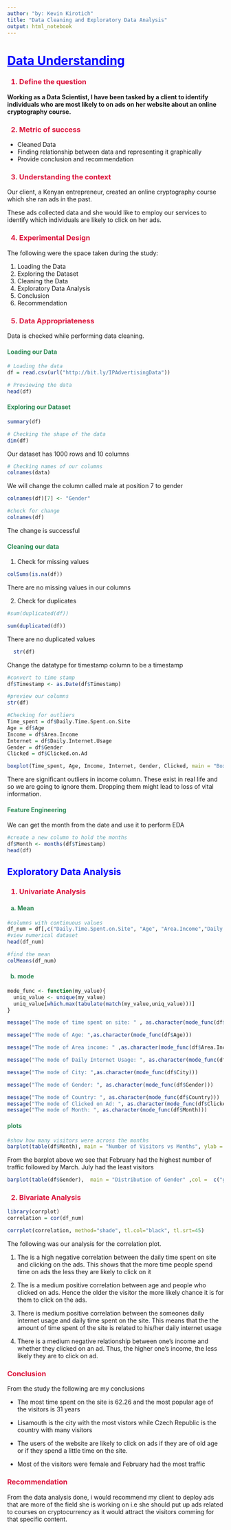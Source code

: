 ```yaml
---
author: "by: Kevin Kirotich"
title: "Data Cleaning and Exploratory Data Analysis"
output: html_notebook
---
```

<h1 style="color:blue;"><u>Data Understanding</u></h1>
<h3 style="color:crimson">1. Define the question</h3>

<p><b>Working as a Data Scientist, I have been tasked by a client to identify individuals who are most likely to on ads on her website about an online cryptography course.</b></p>

<h3 style="color:crimson">2. Metric of success</h3>
<ul>
  <li>Cleaned Data</li>
  <li>Finding relationship between data and representing it graphically</li>
  <li>Provide conclusion and recommendation</li>
</ul>

<h3 style="color:crimson">3. Understanding the context</h3>
<p>Our client, a Kenyan entrepreneur, created an online cryptography course which she ran ads in the past.</p>
<p>These ads collected data and she would like to employ our services to identify which individuals are likely to click on her ads.</p>

<h3 style="color:crimson">4. Experimental Design</h3>
<p>The following were the space taken during the study:</p>
<ol>
  <li>Loading the Data</li>
  <li>Exploring the Dataset</li>
  <li>Cleaning the Data</li>
  <li>Exploratory Data Analysis</li>
  <li>Conclusion</li>
  <li>Recommendation</li>
</ol>

<h3 style="color:crimson">5. Data Appropriateness</h3>
<p>Data is checked while performing data cleaning.</p>

<h4 style="color:seagreen">Loading our Data</h4>
```r
# Loading the data
df = read.csv(url("http://bit.ly/IPAdvertisingData"))

# Previewing the data
head(df)
```
<h4 style="color:seagreen">Exploring our Dataset</h4>
```r
summary(df)
```


```r
# Checking the shape of the data
dim(df)
```
<p>Our dataset has 1000 rows and 10 columns</p>

```r
# Checking names of our columns
colnames(data)
```
<p>We will change the column called male at position 7 to gender</p>
```r
colnames(df)[7] <- "Gender"

#check for change
colnames(df)
```
<p>The change is successful</p>

<h4 style="color:seagreen">Cleaning our data</h4>
<p>1. Check for missing values</p>

```r
colSums(is.na(df))
```
<p> There are no missing values in our columns</p>
<p>2. Check for duplicates</p>

```r
#sum(duplicated(df))

sum(duplicated(df))
```
<p>There are no duplicated values</p>
```r
  str(df)

```
<p>Change the datatype for timestamp column to be a timestamp</p>
```r
#convert to time stamp
df$Timestamp <- as.Date(df$Timestamp)

#preview our columns
str(df)

```
```r
#Checking for outliers
Time_spent = df$Daily.Time.Spent.on.Site
Age = df$Age
Income = df$Area.Income
Internet = df$Daily.Internet.Usage
Gender = df$Gender
Clicked = df$Clicked.on.Ad

boxplot(Time_spent, Age, Income, Internet, Gender, Clicked, main = "Boxplots to check for outliers",   names = c("Daily Time Spent on Site", "Age", "Income","Daily Internet Usage", "Gender","Clicked on ad"), vertical = TRUE)
```
<p>There are significant outliers in income column. These exist in real life and so we are going to ignore them. Dropping them might lead to loss of vital information.</p>
<h4 style="color:seagreen">Feature Engineering</h4>
<p>We can get the month from the date and use it to perform EDA</p>
```r
#create a new column to hold the months
df$Month <- months(df$Timestamp)
head(df)

```
<h2 style="color:blue">Exploratory Data Analysis</h2>
<h3 style="color:crimson">1. Univariate Analysis</h3>
<h4 style="color:seagreen">a. Mean</h4>
```r
#columns with continuous values
df_num = df[,c("Daily.Time.Spent.on.Site", "Age", "Area.Income","Daily.Internet.Usage" ,"Gender", "Clicked.on.Ad" )]
#view numerical dataset
head(df_num)
```
```r
#find the mean
colMeans(df_num)
```
<h4 style="color:seagreen">b. mode</h4>
```r
mode_func <- function(my_value){
  uniq_value <- unique(my_value)
  uniq_value[which.max(tabulate(match(my_value,uniq_value)))]
}

message("The mode of time spent on site: " , as.character(mode_func(df$Daily.Time.Spent.on.Site)))

message("The mode of Age: ",as.character(mode_func(df$Age)))

message("The mode of Area income: " ,as.character(mode_func(df$Area.Income)))

message("The mode of Daily Internet Usage: ", as.character(mode_func(df$Daily.Internet.Usage)))

message("The mode of City: ",as.character(mode_func(df$City)))

message("The mode of Gender: ", as.character(mode_func(df$Gender)))

message("The mode of Country: ", as.character(mode_func(df$Country)))
message("The mode of Clicked on Ad: ", as.character(mode_func(df$Clicked.on.Ad)))
message("The mode of Month: ", as.character(mode_func(df$Month)))
```
<h4 style="color:seagreen">plots</h4>
```r
#show how many visitors were across the months
barplot(table(df$Month), main = "Number of Visitors vs Months", ylab = "No. of visitors", col ="magenta", cex.names = 0.8)
```
<p>From the barplot above we see that February had the highest number of traffic followed by March. July had the least visitors</p>

```r
barplot(table(df$Gender),  main = "Distribution of Gender" ,col =  c("gold" , "turquoise"), ylab = "No. of visitors")
```
<h3 style="color:crimson">2. Bivariate Analysis</h3>
```r
library(corrplot)
correlation = cor(df_num)

corrplot(correlation, method="shade", tl.col="black", tl.srt=45)
```
<p>The following was our analysis for the correlation plot.</p>
<ol>
 <li> <p>The is a high negative correlation between the daily time spent on site and clicking on the ads. This shows that the more time people spend time on ads the less they are likely to click on it</p></li>
  <li><p>The is a medium positive correlation between age and people who clicked on ads. Hence the older the visitor the more likely chance it is for them to click on the ads.</p></li>
  <li><p>There is medium positive correlation between the someones daily internet usage and daily time spent on the site. This means that the the amount of time spent of the site is related to his/her daily internet usage</p></li>
  <li><p>There is a medium negative relationship between one's income and whether they clicked on an ad. Thus, the higher one's income, the less likely they are to click on ad.</p></li>
</ol>


<h3 style="color:crimson">Conclusion</h3>
<p>From the study the following are my conclusions</p>
<ul>
  <li><p>The most time spent on the site is 62.26 and the most popular age of the visitors is 31 years</p></li>
  <li><p>Lisamouth is the city with the most vistors while Czech Republic is the country with many visitors</p></li>
  <li><p>The users of the website are likely to click on ads if they are of old age or if they spend a little time on the site.</p></li>
  <li><p>Most of the visitors were female and February had the most traffic</p></li>
</ul>

<h3 style="color:crimson">Recommendation</h3>
From the data analysis done, i would recommend my client to deploy ads that are more of the field she is working on i.e she should put up ads related to courses on cryptocurrency as it would attract the visitors comming for that specific content.

